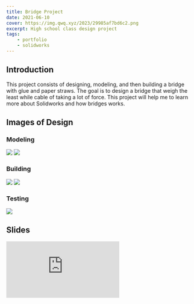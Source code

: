 ```yaml
---
title: Bridge Project
date: 2021-06-10
cover: https://img.qwq.xyz/2023/29985af7bd6c2.png
excerpt: High school class design project
tags:
    - portfolio
    - solidworks
---
```


## Introduction
This project consists of designing, modeling, and then building a bridge with glue and paper straws. The goal is to design a bridge that weigh the least while cable of taking a lot of force. This project will help me to learn more about Solidworks and how bridges works.

## Images of Design
### Modeling
![](https://img.qwq.xyz/2021/96d21cf60d6e7.png)
![](https://img.qwq.xyz/2021/4dc60c6ba8603.png)

### Building
![](https://img.qwq.xyz/2021/269cbe7a80d02.png)
![](https://img.qwq.xyz/2021/b401949ae013c.png)

### Testing
![](https://img.qwq.xyz/2021/b9bdc266b2ef2.png)

## Slides
<iframe src="https://docs.google.com/presentation/d/e/2PACX-1vQ673X7b_90UZGguniZ4Js7QvQdEZNrRihkYrMEZLMtdzLe5NUhspy1CjIcYpTyATwADc0zJVwZcB3x/embed?start=false&loop=false&delayms=3000" frameBorder="0" allowfullscreen="true" mozallowfullscreen="true" webkitallowfullscreen="true" style={{height: "33em", width: "100%"}}></iframe>

